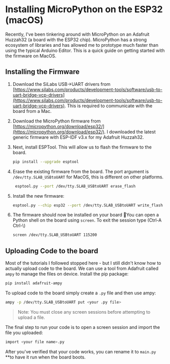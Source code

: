 
<MarkdownWrapper title="Installing MicroPython on the ESP32 (macOS)">

# Installing MicroPython on the ESP32 (macOS)

Recently, I've been tinkering around with MicroPython on an Adafruit Huzzah32 (a board with the ESP32 chip). MicroPython has a strong ecosystem of libraries and has allowed me to prototype much faster than using the typical Arduino Editor. This is a quick guide on getting started with the firmware on MacOS.

## Installing the Firmware

1. Download the SiLabs USB→UART drivers from [https://www.silabs.com/products/development-tools/software/usb-to-uart-bridge-vcp-drivers](https://www.silabs.com/products/development-tools/software/usb-to-uart-bridge-vcp-drivers). This is required to communicate with the board from a Mac.
2. Download the MicroPython firmware from [https://micropython.org/download/esp32/](https://micropython.org/download/esp32/). I downloaded the latest generic firmware with ESP-IDF v3.x for my Adafruit Huzzah32.
3. Next, install ESPTool. This will allow us to flash the firmware to the board.

    ```bash
    pip install --upgrade esptool
    ```

4. Erase the existing firmware from the board. The port argument is `/dev/tty.SLAB_USBtoUART` for MacOS, this is different on other platforms.

    ```bash
     esptool.py --port /dev/tty.SLAB_USBtoUART erase_flash
    ```

5. Install the new firmware:

    ```bash
    esptool.py --chip esp32 --port /dev/tty.SLAB_USBtoUART write_flash -z 0x1000 <PATH_TO_YOUR_BIN_FILE>
    ```

6. The firmware should now be installed on your board 🎉You can open a Python shell on the board using `screen`. To exit the session type (Ctrl-A Ctrl-\\)

    ```bash
    screen /dev/tty.SLAB_USBtoUART 115200
    ```

## Uploading Code to the board

Most of the tutorials I followed stopped here - but I still didn't know how to actually upload code to the board. We can use a tool from Adafruit called `ampy` to manage the files on device. Install the pip package:

```bash
pip install adafruit-ampy
```

To upload code to the board simply create a `.py` file and then use ampy:

```bash
ampy -p /dev/tty.SLAB_USBtoUART put <your .py file>
```

> Note: You must close any screen sessions before attempting to upload a file.

The final step to run your code is to open a screen session and import the file you uploaded:
```bash
import <your file name>.py
```

After you've verified that your code works, you can rename it to `main.py` **to have it run when the board boots.


</MarkdownWrapper>